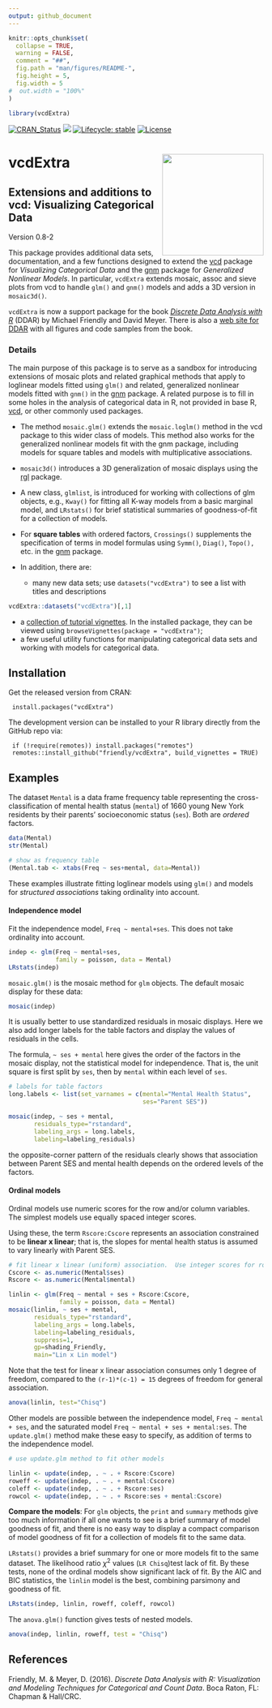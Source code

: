 ```yaml
---
output: github_document
---
```


<!-- README.md is generated from README.Rmd. Please edit that file -->

```r
knitr::opts_chunk$set(
  collapse = TRUE,
  warning = FALSE,
  comment = "##",
  fig.path = "man/figures/README-",
  fig.height = 5,
  fig.width = 5
#  out.width = "100%"
)

library(vcdExtra)
```

<!-- badges: start -->

[![CRAN_Status](http://www.r-pkg.org/badges/version/vcdExtra)](https://cran.r-project.org/package=vcdExtra)
[![](http://cranlogs.r-pkg.org/badges/grand-total/vcdExtra)](https://cran.r-project.org/package=vcdExtra)
[![Lifecycle: stable](https://img.shields.io/badge/lifecycle-stable-brightgreen.svg)](https://lifecycle.r-lib.org/articles/stages.html#stable)
[![License](https://img.shields.io/badge/license-GPL%20%28%3E=%202%29-brightgreen.svg?style=flat)](https://www.gnu.org/licenses/gpl-2.0.html) 


<!-- badges: end -->

# vcdExtra <img src="man/figures/logo.png" style="float:right; height:200px;" />
## Extensions and additions to vcd: Visualizing Categorical Data 

Version 0.8-2

This package provides additional data sets, documentation, and
a few functions designed to extend the [vcd](https://CRAN.R-project.org/package=vcd) package for *Visualizing Categorical Data*
and the [gnm](https://CRAN.R-project.org/package=gnm) package for *Generalized Nonlinear Models*. 
In particular, `vcdExtra` extends mosaic, assoc and sieve plots from vcd to handle `glm()` and 
`gnm()` models and
adds a 3D version in `mosaic3d()`.

`vcdExtra` is now a support package for the book [*Discrete Data Analysis with R*](https://www.routledge.com/Discrete-Data-Analysis-with-R-Visualization-and-Modeling-Techniques-for/Friendly-Meyer/p/book/9781498725835) (DDAR) by Michael Friendly and David Meyer. There is also a
[web site for DDAR](http://ddar.datavis.ca) with all figures and code samples from the book.

### Details

The main purpose of this package is to serve as a sandbox for
introducing extensions of
mosaic plots and related graphical methods
that apply to loglinear models fitted using
`glm()` and related, generalized nonlinear models fitted
with `gnm()` in the [gnm](https://CRAN.R-project.org/package=gnm) package.
A related purpose is to fill in some holes in the analysis of
categorical data in R, not provided in base R, [vcd](https://CRAN.R-project.org/package=vcd), 
or other commonly used packages.

* The method `mosaic.glm()` 
extends the `mosaic.loglm()` method in the vcd
package to this wider class of models.  This method also works for
the generalized nonlinear models fit with the gnm package,
including models for square tables and models with multiplicative associations.

* `mosaic3d()`
introduces a 3D generalization of mosaic displays using the
[rgl](https://CRAN.R-project.org/package=rgl) package.

* A new class, `glmlist`, is introduced for working with
collections of glm objects, e.g., `Kway()` for fitting
all K-way models from a basic marginal model, and `LRstats()`
for brief statistical summaries of goodness-of-fit for a collection of
models.

* For **square tables** with ordered factors, `Crossings()` supplements the 
specification of terms in model formulas using
`Symm()`,
`Diag()`, 
`Topo(),` etc. in the [gnm](https://CRAN.R-project.org/package=gnm) package.

* In addition, there are: 
  + many new data sets; use `datasets("vcdExtra")` to see a list with titles and descriptions

```r
vcdExtra::datasets("vcdExtra")[,1]
```

  + a [collection of tutorial vignettes](https://cran.r-project.org/web/packages/vcdExtra/vignettes/). In the installed package, they can be viewed using `browseVignettes(package = "vcdExtra")`;
  + a few useful utility functions for manipulating categorical data sets and working with models for
categorical data. 

## Installation

Get the released version from CRAN:

     install.packages("vcdExtra")

The development version can be installed to your R library directly from the GitHub repo via:

     if (!require(remotes)) install.packages("remotes")
     remotes::install_github("friendly/vcdExtra", build_vignettes = TRUE)

## Examples

The dataset `Mental` is a data frame frequency table representing the cross-classification of mental health status (`mental`) of 1660 young New York residents by their parents' socioeconomic status (`ses`).
Both are _ordered_ factors.

```r
data(Mental)
str(Mental)

# show as frequency table
(Mental.tab <- xtabs(Freq ~ ses+mental, data=Mental))
```


These examples illustrate fitting loglinear models using `glm()` and models for _structured associations_ taking
ordinality into account.


#### Independence model
Fit the independence model, `Freq ~ mental+ses`. This does not take ordinality into account.
```r
indep <- glm(Freq ~ mental+ses,
             family = poisson, data = Mental)
LRstats(indep)
```

`mosaic.glm()` is the mosaic method for `glm` objects.
The default mosaic display for these data:
```r
mosaic(indep)
```

It is usually better to use standardized residuals in mosaic displays.
Here we also add longer labels for the table factors and display the
values of residuals in the cells. 

The formula, `~ ses + mental`
here gives the order of the factors in the mosaic display,
not the statistical model for independence. That is, the
unit square is first split by `ses`, then by `mental` within
each level of `ses`.
```r
# labels for table factors
long.labels <- list(set_varnames = c(mental="Mental Health Status", 
                                     ses="Parent SES"))

mosaic(indep, ~ ses + mental,
       residuals_type="rstandard",
       labeling_args = long.labels, 
       labeling=labeling_residuals)
```

the opposite-corner pattern of the residuals clearly shows that association
between Parent SES and mental health depends on the ordered levels of the factors.

#### Ordinal models
Ordinal models use numeric scores for the row and/or column variables.
The simplest models use equally spaced integer scores.

Using these, the term `Rscore:Cscore` represents an association
constrained to be **linear x linear**; that is, the slopes for
mental health status is assumed to vary linearly with Parent SES.

```r
# fit linear x linear (uniform) association.  Use integer scores for rows/cols 
Cscore <- as.numeric(Mental$ses)
Rscore <- as.numeric(Mental$mental)

linlin <- glm(Freq ~ mental + ses + Rscore:Cscore,
              family = poisson, data = Mental)
mosaic(linlin, ~ ses + mental,
       residuals_type="rstandard", 
       labeling_args = long.labels, 
       labeling=labeling_residuals, 
       suppress=1, 
       gp=shading_Friendly,
       main="Lin x Lin model")
```

Note that the test for linear x linear association consumes only 1 degree of freedom,
compared to the `(r-1)*(c-1) = 15` degrees of freedom for general association.
```r
anova(linlin, test="Chisq")
```


Other models are possible between the independence model, `Freq ~ mental + ses`,
and the saturated model `Freq ~ mental + ses + mental:ses`.
The `update.glm()` method make these easy to specify, as addition of terms to
the independence model.
```r
# use update.glm method to fit other models

linlin <- update(indep, . ~ . + Rscore:Cscore)
roweff <- update(indep, . ~ . + mental:Cscore)
coleff <- update(indep, . ~ . + Rscore:ses)
rowcol <- update(indep, . ~ . + Rscore:ses + mental:Cscore)
```

**Compare the models**: 
For `glm` objects, the `print` and `summary` methods give too much information if all one wants to see is a brief summary of model goodness of fit, and there is no easy way to display a compact comparison of model goodness of fit for a collection of models fit to the same data.

`LRstats()` provides a brief summary for one or more models fit to the same dataset.
The likelihood ratio $\chi^2$ values (`LR Chisq`)test lack of fit.
By these tests, none of the ordinal models show significant lack of fit.
By the AIC and BIC statistics, the `linlin` model is the best, combining parsimony and goodness of fit.
```r
LRstats(indep, linlin, roweff, coleff, rowcol)
```
The `anova.glm()` function gives tests of nested models.
```r
anova(indep, linlin, roweff, test = "Chisq")

```


## References

Friendly, M. & Meyer, D. (2016). _Discrete Data Analysis with R: Visualization and Modeling Techniques for Categorical and Count Data_. Boca Raton, FL: Chapman & Hall/CRC.
